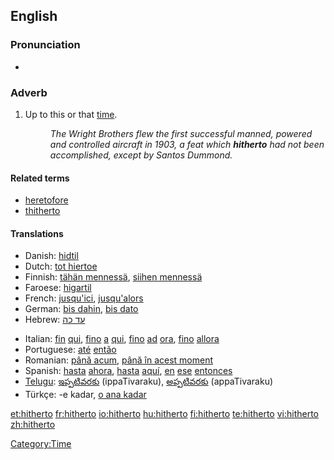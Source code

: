 ==English==

===Pronunciation===
*{{audio|en-us-hitherto.ogg|Audio (US)}}

===Adverb===
{{en-adv|-}}

# {{archaic|or|law}} Up to this or that [[time]]. <!--(used frequently in [[legal]] papers).-->
#:''The Wright Brothers flew the first successful manned, powered and controlled aircraft in 1903, a feat which '''hitherto''' had not been accomplished, except by Santos Dummond.''

====Related terms====
*[[heretofore]]
*[[thitherto]]

====Translations====
{{trans-top| up to this time }}
*Danish: [[hidtil]]
*Dutch: [[tot hiertoe]]
*Finnish: [[tähän mennessä]], [[siihen mennessä]]
*Faroese: [[higartil]]
*French: [[jusqu'ici]], [[jusqu'alors]]
*German: [[bis dahin]], [[bis dato]]
*Hebrew: [[עד כה]]
{{trans-mid}}
*Italian: [[fin]] [[qui]], [[fino]] [[a]] [[qui]], [[fino]] [[ad]] [[ora]], [[fino]] [[allora]]
*Portuguese: [[até]] [[então]]
*Romanian: [[până acum]], [[până în acest moment]]
*Spanish: [[hasta]] [[ahora]], [[hasta]] [[aquí]], [[en]] [[ese]] [[entonces]]
*[[Telugu]]: [[ఇప్పటివరకు]] (ippaTivaraku), [[అప్పటివరకు]] (appaTivaraku)
*Türkçe: -e kadar, [[o ana kadar]]
{{trans-bottom}}

[[Category:Time]]

[[et:hitherto]]
[[fr:hitherto]]
[[io:hitherto]]
[[hu:hitherto]]
[[fi:hitherto]]
[[te:hitherto]]
[[vi:hitherto]]
[[zh:hitherto]]